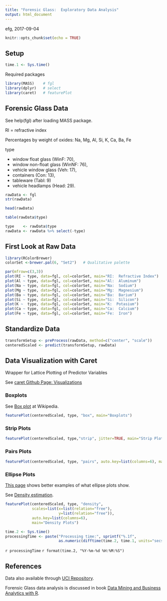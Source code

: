 ```yaml
---
title: "Forensic Glass:  Exploratory Data Analysis"
output: html_document
---
```


efg, 2017-09-04

```r
knitr::opts_chunk$set(echo = TRUE)
```

## Setup

```r
time.1 <- Sys.time()
```

Required packages

```r
library(MASS)    # fgl
library(dplyr)   # select
library(caret)   # featurePlot
```

## Forensic Glass Data

See help(fgl) after loading MASS package.

RI = refractive index

Percentages by weight of oxides:
Na, Mg, Al, Si, K, Ca, Ba, Fe

type

* window float glass (WinF: 70), 
* window non-float glass (WinNF: 76), 
* vehicle window glass (Veh: 17), 
* containers (Con: 13), 
* tableware (Tabl: 9)
* vehicle headlamps (Head: 29).


```r
rawData <- fgl
str(rawData)
```

```r
head(rawData)
```


```r
table(rawData$type)
```

```r
type    <- rawData$type
rawData <- rawData %>% select(-type)
```

## First Look at Raw Data

```r
library(RColorBrewer)
colorSet <-brewer.pal(6, "Set2")   # Qualitative palette

par(mfrow=c(3,3))
plot(RI ~ type, data=fgl, col=colorSet, main="RI:  Refractive Index")
plot(Al ~ type, data=fgl, col=colorSet, main="Al:  Aluminum")
plot(Na ~ type, data=fgl, col=colorSet, main="Na:  Sodium")
plot(Mg ~ type, data=fgl, col=colorSet, main="Mg:  Magnesium")
plot(Ba ~ type, data=fgl, col=colorSet, main="Ba:  Barium")
plot(Si ~ type, data=fgl, col=colorSet, main="Si:  Silicon")
plot(K ~  type, data=fgl, col=colorSet, main="K:  Potasium")
plot(Ca ~ type, data=fgl, col=colorSet, main="Ca:  Calcium")
plot(Fe ~ type, data=fgl, col=colorSet, main="Fe:  Iron")
```

## Standardize Data

```r
transformSetup <- preProcess(rawData, method=c("center", "scale"))
centeredScaled <- predict(transformSetup, rawData)
```

## Data Visualization with Caret

Wrapper for Lattice Plotting of Predictor Variables

See [caret Github Page:  Visualizations](http://topepo.github.io/caret/visualizations.html)

### Boxplots

See [Box plot](https://en.wikipedia.org/wiki/Box_plot) at Wikipedia.

```r
featurePlot(centeredScaled, type, "box", main="Boxplots")
```

### Strip Plots

```r
featurePlot(centeredScaled, type,"strip", jitter=TRUE, main="Strip Plots")
```

### Pairs Plots

```r
featurePlot(centeredScaled, type, "pairs", auto.key=list(columns=6), main="Pairs Plots")
```

### Ellipse Plots

[This page](https://rstudio-pubs-static.s3.amazonaws.com/4991_14f069b28daf4d3187f3b5ae40051473.html) shows better examples of what ellipse plots show.


See [Density estimation]().

```r
featurePlot(centeredScaled, type, "density", 
            scales=list(x=list(relation="free"), 
                        y=list(relation="free")),
            auto.key=list(columns=6), 
            main="Density Plots")
```

```r
time.2 <- Sys.time()
processingTime <- paste("Processing time:", sprintf("%.1f",
                        as.numeric(difftime(time.2, time.1, units="secs"))), "sec\n")
```

`r processingTime`
`r format(time.2, "%Y-%m-%d %H:%M:%S")`        

## References

Data also available through [UCI Repository](https://archive.ics.uci.edu/ml/datasets/glass+identification).

Forensic Glass data analysis is discussed in book [Data Mining and Business Analytics with R](https://books.google.com/books?id=gLnuxUmk5eEC&pg=PT133&lpg=PT133&dq=mass+forensic+glass+dataset&source=bl&ots=bQZsVGW1Xp&sig=zcxIBdyNXbLEdqz3XJNiaipIEus&hl=en&sa=X&ved=0ahUKEwip16CilYPWAhUM5IMKHVqACaIQ6AEISDAD#v=onepage&q=mass%20forensic%20glass%20dataset&f=false).

